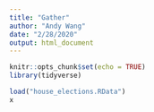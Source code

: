 ```yaml
---
title: "Gather"
author: "Andy Wang"
date: "2/28/2020"
output: html_document
---
```


```r
knitr::opts_chunk$set(echo = TRUE)
library(tidyverse)
```

```r
load("house_elections.RData")
x
```

```r

```
